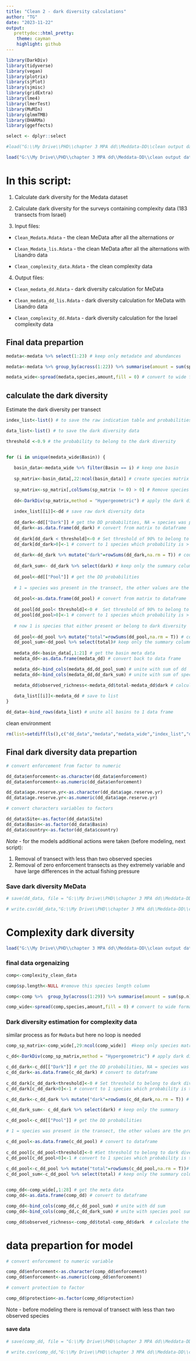 ```yaml
---
title: "Clean 2 - dark diversity calculations"
author: "TG"
date: "2023-11-22"
output:
   prettydoc::html_pretty:
    theme: cayman
    highlight: github
---
```


```r
library(DarkDiv)
library(tidyverse)
library(vegan)
library(plotrix)
library(sjPlot)
library(sjmisc)
library(gridExtra)
library(lme4)
library(lmerTest)
library(MuMIn)
library(glmmTMB)
library(DHARMa)
library(ggeffects)

select <- dplyr::select

#load("G:\\My Drive\\PHD\\chapter 3 MPA dd\\Meddata-DD\\clean output data\\Clean_Medata.Rdata")

load("G:\\My Drive\\PHD\\chapter 3 MPA dd\\Meddata-DD\\clean output data\\Clean_Medata_lis.Rdata")

```

# In this script:

1. Calculate dark diversity for the Medata dataset  

2. Calculate dark diversity for the surveys containing complexity data (183 transects from Israel)

3. Input files:

* `Clean_Medata.Rdata` - the clean MeData after all the alternations *or*

* `Clean_Medata_lis.Rdata` - the clean MeData after all the alternations with Lisandro data

* `Clean_complexity_data.Rdata` -  the clean complexity data

4. Output files:

* `Clean_medata_dd.Rdata` - dark diversity calculation for MeData 

* `Clean_medata_dd_lis.Rdata` - dark diversity calculation for MeData with Lisandro data

* `Clean_complexity_dd.Rdata` - dark diversity calculation for the Israel complexity data 


## Final data prepartion

```r

medata<-medata %>% select(1:23) # keep only metadate and abundances

medata<-medata %>% group_by(across(1:22)) %>% summarise(amount = sum(sp.n)) %>% ungroup() # sum the individuals from the same species in each transect

medata_wide<-spread(medata,species,amount,fill = 0) # convert to wide format

```


## calculate the dark diversity

Estimate the dark diversity per transect
 
```r

index_list<-list() # to save the raw indication table and probabilities of each basin

data_list<-list() # to save the dark diversity data

threshold <-0.9 # the probability to belong to the dark diversity


for (i in unique(medata_wide$Basin)) {
 
   basin_data<-medata_wide %>% filter(Basin == i) # keep one basin 
   
   sp_matrix<-basin_data[,22:ncol(basin_data)] # create species matrix
   
   sp_matrix<-sp_matrix[,colSums(sp_matrix != 0) > 0] # Remove species with that have no ocurrance in the basin
  
   dd<-DarkDiv(sp_matrix,method = "Hypergeometric") # apply the dark diversity algorithm 
   
   index_list[[i]]<-dd # save raw dark diversity data
   
   dd_dark<-dd[["Dark"]] # get the DD probabilities, NA = species was present in the transect
   dd_dark<-as.data.frame(dd_dark) # convert from matrix to dataframe
   
   dd_dark[dd_dark < threshold]<-0 # Set threshold of 90% to belong to dark diversity so smaller prob = 0
   dd_dark[dd_dark>0]<-1 # convert to 1 species which probability is > threshold
   
   dd_dark<-dd_dark %>% mutate("dark"=rowSums(dd_dark,na.rm = T)) # count how many species are in the dark diversity
   
   dd_dark_sum<- dd_dark %>% select(dark) # keep only the summary column
   
   dd_pool<-dd[["Pool"]] # get the DD probabilities
   
   # 1 = species was present in the transect, the other values are the probabilities to belong to the dark diversity
   
   dd_pool<-as.data.frame(dd_pool) # convert from matrix to dataframe
  
   dd_pool[dd_pool< threshold]<-0 #  Set threshold of 90% to belong to dark diversity so smaller prob = 0
   dd_pool[dd_pool>0]<-1 # convert to 1 species which probability is > threshold
   
   # now 1 is species that either present or belong to dark diversity
   
   dd_pool<-dd_pool %>% mutate("total"=rowSums(dd_pool,na.rm = T)) # count the number of observed and dark species 
   dd_pool_sum<-dd_pool %>% select(total)# keep only the summary column
   
   medata_dd<-basin_data[,1:21] # get the basin meta data
   medata_dd<-as.data.frame(medata_dd) # convert back to data frame 

   medata_dd<-bind_cols(medata_dd,dd_pool_sum) # unite with sum of dd 
   medata_dd<-bind_cols(medata_dd,dd_dark_sum) # unite with sum of species pool 

   medata_dd$observed_richness<-medata_dd$total-medata_dd$dark # calculate the observed richness
   
   data_list[[i]]<-medata_dd # save to list
}

dd_data<-bind_rows(data_list) # unite all basins to 1 data frame
```


clean environment

```r

rm(list=setdiff(ls(),c("dd_data","medata","medata_wide","index_list","data_list","threshold")))

```

## Final dark diversity data prepartion

```r

# convert enforcement from factor to numeric

dd_data$enforcement<-as.character(dd_data$enforcement)
dd_data$enforcement<-as.numeric(dd_data$enforcement)

dd_data$age.reserve.yr<-as.character(dd_data$age.reserve.yr)
dd_data$age.reserve.yr<-as.numeric(dd_data$age.reserve.yr)

# convert characters variables to factors

dd_data$Site<-as.factor(dd_data$Site)
dd_data$Basin<-as.factor(dd_data$Basin)
dd_data$country<-as.factor(dd_data$country)


```

*Note* - for the models additional actions were taken (before modeling, next script):

1. Removal of transect with less than two observed species 
2. Removal of zero enforcement transects as they extremely variable and have large differences in  the actual fishing pressure

### Save dark diversity MeData 

```r
# save(dd_data, file = "G:\\My Drive\\PHD\\chapter 3 MPA dd\\Meddata-DD\\clean output data\\Clean_MeData_dd_lis.Rdata")

# write.csv(dd_data,"G:\\My Drive\\PHD\\chapter 3 MPA dd\\Meddata-DD\\clean output data\\Clean_MeData_dd_lis.csv")
```

# Complexity dark diversity

```r
load("G:\\My Drive\\PHD\\chapter 3 MPA dd\\Meddata-DD\\clean output data\\Clean_complexity_data.Rdata")
```


###  final data orgenaizing

```r
comp<-complexity_clean_data

comp$sp.length<-NULL #remove this species length column 

comp<-comp %>%  group_by(across(1:29)) %>% summarise(amount = sum(sp.n)) %>% ungroup() # unite species counts in the same transects

comp_wide<-spread(comp,species,amount,fill = 0) # convert to wide format

```

### Dark diversity estimation for complexity data

similar process as for `MeData` but here no loop is needed


```r
comp_sp_matrix<-comp_wide[,29:ncol(comp_wide)]  #keep only species matrix
   
c_dd<-DarkDiv(comp_sp_matrix,method = "Hypergeometric") # apply dark diversity algorithm

c_dd_dark<-c_dd[["Dark"]] # get the DD probabilities, NA = species was present in the transect
c_dd_dark<-as.data.frame(c_dd_dark) # convert to dataframe
   
c_dd_dark[c_dd_dark<threshold]<-0 # Set threshold to belong to dark diversity so smaller prob = 0
c_dd_dark[c_dd_dark>0]<-1 # convert to 1 species which probability is > threshold

c_dd_dark<-c_dd_dark %>% mutate("dark"=rowSums(c_dd_dark,na.rm = T)) # count the dark diversity species

c_dd_dark_sum<- c_dd_dark %>% select(dark) # keep only the summary

c_dd_pool<-c_dd[["Pool"]] # get the DD probabilities

# 1 = species was present in the transect, the other values are the probabilities to belong to the dark diversity

c_dd_pool<-as.data.frame(c_dd_pool) # convert to dataframe 
  
c_dd_pool[c_dd_pool<threshold]<-0 #Set threshold to belong to dark diversity so smaller prob=0
c_dd_pool[c_dd_pool>0]<-1 # convert to 1 species which probability is > threshold
   
c_dd_pool<-c_dd_pool %>% mutate("total"=rowSums(c_dd_pool,na.rm = T))# count the species in the species pool
c_dd_pool_sum<-c_dd_pool %>% select(total) # keep only the summary column


comp_dd<-comp_wide[,1:28] # get the meta data
comp_dd<-as.data.frame(comp_dd) # convert to dataframe 

comp_dd<-bind_cols(comp_dd,c_dd_pool_sum) # unite with dd sum
comp_dd<-bind_cols(comp_dd,c_dd_dark_sum) # unite with species pool sum

comp_dd$observed_richness<-comp_dd$total-comp_dd$dark  # calculate the observed richness

```

# data prepartion for model

```r

# convert enforcement to numeric variable

comp_dd$enforcement<-as.character(comp_dd$enforcement)
comp_dd$enforcement<-as.numeric(comp_dd$enforcement)

# convert protection to factor

comp_dd$protection<-as.factor(comp_dd$protection)

```


Note - before modeling there is removal of transect with less than two observed species 

#### save data

```r
# save(comp_dd, file = "G:\\My Drive\\PHD\\chapter 3 MPA dd\\Meddata-DD\\clean output data\\Clean_complexity_dd.Rdata")

# write.csv(comp_dd,"G:\\My Drive\\PHD\\chapter 3 MPA dd\\Meddata-DD\\clean output data\\Clean_complexity_dd.csv")

```


